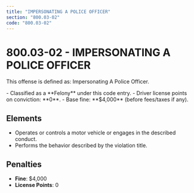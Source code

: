 ```yaml
---
title: "IMPERSONATING A POLICE OFFICER"
section: "800.03-02"
code: "800.03-02"
---
```





# 800.03-02 - IMPERSONATING A POLICE OFFICER

This offense is defined as: Impersonating A Police Officer.

<Aside type="danger" title="Charge Type: Felony">
- Classified as a **Felony** under this code entry.
- Driver license points on conviction: **0**.
- Base fine: **$4,000** (before fees/taxes if any).
</Aside>

## Elements
- Operates or controls a motor vehicle or engages in the described conduct.
- Performs the behavior described by the violation title.

## Penalties
- **Fine**: $4,000
- **License Points**: 0
